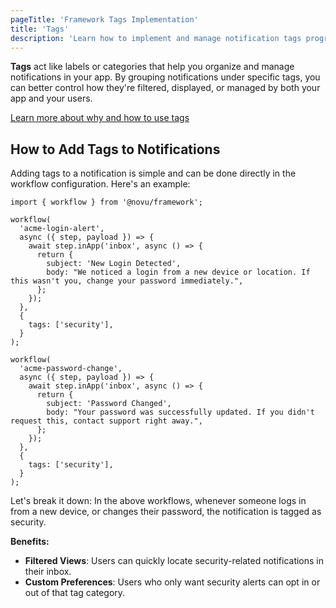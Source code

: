```yaml
---
pageTitle: 'Framework Tags Implementation'
title: 'Tags'
description: 'Learn how to implement and manage notification tags programmatically using the Novu Framework SDK.'
---
```


**Tags** act like labels or categories that help you organize and manage notifications in your app. By grouping notifications under specific tags, you can better control how they're filtered, displayed, or managed by both your app and your users.

[Learn more about why and how to use tags](/platform/workflow/tags)

## How to Add Tags to Notifications

Adding tags to a notification is simple and can be done directly in the workflow configuration.
Here's an example:

```tsx
import { workflow } from '@novu/framework';

workflow(
  'acme-login-alert',
  async ({ step, payload }) => {
    await step.inApp('inbox', async () => {
      return {
        subject: 'New Login Detected',
        body: "We noticed a login from a new device or location. If this wasn't you, change your password immediately.",
      };
    });
  },
  {
    tags: ['security'],
  }
);

workflow(
  'acme-password-change',
  async ({ step, payload }) => {
    await step.inApp('inbox', async () => {
      return {
        subject: 'Password Changed',
        body: "Your password was successfully updated. If you didn't request this, contact support right away.",
      };
    });
  },
  {
    tags: ['security'],
  }
);
```

Let's break it down:
In the above workflows, whenever someone logs in from a new device, or changes their password, the notification is tagged as security.

**Benefits:**

- **Filtered Views**: Users can quickly locate security-related notifications in their inbox.
- **Custom Preferences**: Users who only want security alerts can opt in or out of that tag category.
